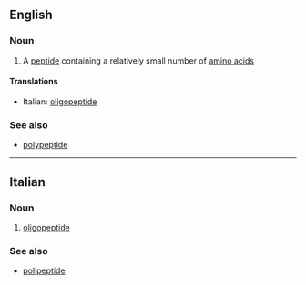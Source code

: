 ==English==

===Noun===
{{wikipedia}}
{{en-noun}}

#{{biochemistry}} A [[peptide]] containing a relatively small number of [[amino acid]]s

====Translations====
{{top}}
*Italian: [[#Italian|oligopeptide]] {{m}}
{{mid}}

{{bottom}}

===See also===
*[[polypeptide]]

----
==Italian==

===Noun===
{{it-noun|oligopeptid|m|e|i}}

#{{biochemistry|lang=it}} [[#English|oligopeptide]]

===See also===
*[[polipeptide]]